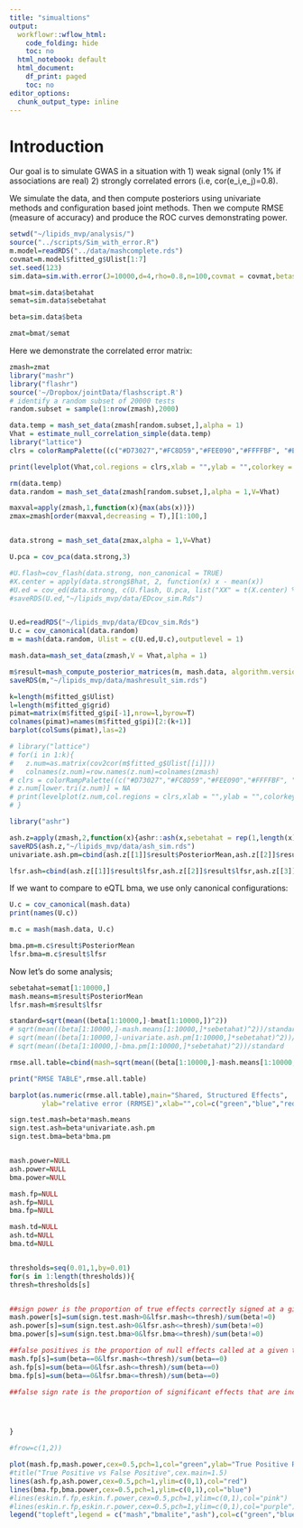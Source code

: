 ```yaml
---
title: "simualtions"
output:
  workflowr::wflow_html:
    code_folding: hide
    toc: no
  html_notebook: default
  html_document:
    df_print: paged
    toc: no
editor_options:
  chunk_output_type: inline
---
```


# Introduction


Our goal is to simulate GWAS in a situation with 
1) weak signal (only 1% if associations are real)
2) strongly correlated errors (i.e, cor(e_i,e_j)=0.8).

We simulate the data, and then compute posteriors using univariate methods and configuration based joint methods. Then we compute RMSE (measure of accuracy) and produce the ROC curves demonstrating power.

```r
setwd("~/lipids_mvp/analysis/")
source("../scripts/Sim_with_error.R")
m.model=readRDS("../data/mashcomplete.rds")
covmat=m.model$fitted_g$Ulist[1:7]
set.seed(123)
sim.data=sim.with.error(J=10000,d=4,rho=0.8,n=100,covmat = covmat,betasd = 0.0001,esd = 0.005) ##sample 100 from the K covariance matrices with equal probability

bmat=sim.data$betahat
semat=sim.data$sebetahat

beta=sim.data$beta

zmat=bmat/semat


```

Here we demonstrate the correlated error matrix:

```r
zmash=zmat
library("mashr")
library("flashr")
source('~/Dropbox/jointData/flashscript.R')
# identify a random subset of 20000 tests
random.subset = sample(1:nrow(zmash),2000)

data.temp = mash_set_data(zmash[random.subset,],alpha = 1)
Vhat = estimate_null_correlation_simple(data.temp)
library("lattice")
clrs = colorRampPalette((c("#D73027","#FC8D59","#FEE090","#FFFFBF", "#E0F3F8","#91BFDB","#4575B4")))(64)

print(levelplot(Vhat,col.regions = clrs,xlab = "",ylab = "",colorkey = TRUE,main="VHAT"))

rm(data.temp)
data.random = mash_set_data(zmash[random.subset,],alpha = 1,V=Vhat)

maxval=apply(zmash,1,function(x){max(abs(x))})
zmax=zmash[order(maxval,decreasing = T),][1:100,]


data.strong = mash_set_data(zmax,alpha = 1,V=Vhat)

U.pca = cov_pca(data.strong,3)

#U.flash=cov_flash(data.strong, non_canonical = TRUE)
#X.center = apply(data.strong$Bhat, 2, function(x) x - mean(x))
#U.ed = cov_ed(data.strong, c(U.flash, U.pca, list("XX" = t(X.center) %*% X.center / nrow(X.center))))
#saveRDS(U.ed,"~/lipids_mvp/data/EDcov_sim.Rds")


U.ed=readRDS("~/lipids_mvp/data/EDcov_sim.Rds")
U.c = cov_canonical(data.random)
m = mash(data.random, Ulist = c(U.ed,U.c),outputlevel = 1)

mash.data=mash_set_data(zmash,V = Vhat,alpha = 1)

m$result=mash_compute_posterior_matrices(m, mash.data, algorithm.version = "Rcpp")
saveRDS(m,"~/lipids_mvp/data/mashresult_sim.rds")
```

```r

k=length(m$fitted_g$Ulist)
l=length(m$fitted_g$grid)
pimat=matrix(m$fitted_g$pi[-1],nrow=l,byrow=T)
colnames(pimat)=names(m$fitted_g$pi)[2:(k+1)]
barplot(colSums(pimat),las=2)

# library("lattice")
# for(i in 1:k){
#   z.num=as.matrix(cov2cor(m$fitted_g$Ulist[[i]]))
#   colnames(z.num)=row.names(z.num)=colnames(zmash)
# clrs = colorRampPalette((c("#D73027","#FC8D59","#FEE090","#FFFFBF", "#E0F3F8","#91BFDB","#4575B4")))(64)
# z.num[lower.tri(z.num)] = NA
# print(levelplot(z.num,col.regions = clrs,xlab = "",ylab = "",colorkey = TRUE,main=paste0(names(m$fitted_g$Ulist)[[i]])))
# }

library("ashr")

ash.z=apply(zmash,2,function(x){ashr::ash(x,sebetahat = rep(1,length(x)))})
saveRDS(ash.z,"~/lipids_mvp/data/ash_sim.rds")
univariate.ash.pm=cbind(ash.z[[1]]$result$PosteriorMean,ash.z[[2]]$result$PosteriorMean,ash.z[[3]]$result$PosteriorMean,ash.z[[4]]$result$PosteriorMean)

lfsr.ash=cbind(ash.z[[1]]$result$lfsr,ash.z[[2]]$result$lfsr,ash.z[[3]]$result$lfsr,ash.z[[4]]$result$lfsr)


```

If we want to compare to eQTL bma, we use only canonical configurations:

```r

U.c = cov_canonical(mash.data)  
print(names(U.c))
```



```r
m.c = mash(mash.data, U.c)

bma.pm=m.c$result$PosteriorMean
lfsr.bma=m.c$result$lfsr
```

Now let's do some analysis;

```r
sebetahat=semat[1:10000,]
mash.means=m$result$PosteriorMean
lfsr.mash=m$result$lfsr

standard=sqrt(mean((beta[1:10000,]-bmat[1:10000,])^2))
# sqrt(mean((beta[1:10000,]-mash.means[1:10000,]*sebetahat)^2))/standard
# sqrt(mean((beta[1:10000,]-univariate.ash.pm[1:10000,]*sebetahat)^2))/standard
# sqrt(mean((beta[1:10000,]-bma.pm[1:10000,]*sebetahat)^2))/standard

rmse.all.table=cbind(mash=sqrt(mean((beta[1:10000,]-mash.means[1:10000,]*sebetahat)^2))/standard,mash.bmalite=sqrt(mean((beta[1:10000,]-bma.pm[1:10000,]*sebetahat)^2))/standard,ash=sqrt(mean((beta[1:10000,]-univariate.ash.pm[1:10000,]*sebetahat)^2))/standard) 

print("RMSE TABLE",rmse.all.table)

barplot(as.numeric(rmse.all.table),main="Shared, Structured Effects",
        ylab="relative error (RRMSE)",xlab="",col=c("green","blue","red"),names=colnames(rmse.all.table),ylim=c(0,0.15),cex.main=1.5,cex.lab=1,cex.names=1,las=2)
```


```R
sign.test.mash=beta*mash.means
sign.test.ash=beta*univariate.ash.pm
sign.test.bma=beta*bma.pm


mash.power=NULL
ash.power=NULL
bma.power=NULL

mash.fp=NULL
ash.fp=NULL
bma.fp=NULL

mash.td=NULL
ash.td=NULL
bma.td=NULL


thresholds=seq(0.01,1,by=0.01)
for(s in 1:length(thresholds)){
thresh=thresholds[s]


##sign power is the proportion of true effects correctly signed at a given threshold
mash.power[s]=sum(sign.test.mash>0&lfsr.mash<=thresh)/sum(beta!=0)
ash.power[s]=sum(sign.test.ash>0&lfsr.ash<=thresh)/sum(beta!=0)
bma.power[s]=sum(sign.test.bma>0&lfsr.bma<=thresh)/sum(beta!=0)

##false positives is the proportion of null effects called at a given threshold
mash.fp[s]=sum(beta==0&lfsr.mash<=thresh)/sum(beta==0)
ash.fp[s]=sum(beta==0&lfsr.ash<=thresh)/sum(beta==0)
bma.fp[s]=sum(beta==0&lfsr.bma<=thresh)/sum(beta==0)

##false sign rate is the proportion of significant effects that are incorrectly signed at a given threshold




}

#frow=c(1,2))

plot(mash.fp,mash.power,cex=0.5,pch=1,col="green",ylab="True Positive Rate",xlab="False Positive Rate",type="l",main="",xlim=c(0,0.4),ylim=c(0,0.6))
#title("True Positive vs False Positive",cex.main=1.5)
lines(ash.fp,ash.power,cex=0.5,pch=1,ylim=c(0,1),col="red")
lines(bma.fp,bma.power,cex=0.5,pch=1,ylim=c(0,1),col="blue")
#lines(eskin.f.fp,eskin.f.power,cex=0.5,pch=1,ylim=c(0,1),col="pink")
#lines(eskin.r.fp,eskin.r.power,cex=0.5,pch=1,ylim=c(0,1),col="purple")
legend("topleft",legend = c("mash","bmalite","ash"),col=c("green","blue","red"),pch=c(1,1,1,1,1))



```
